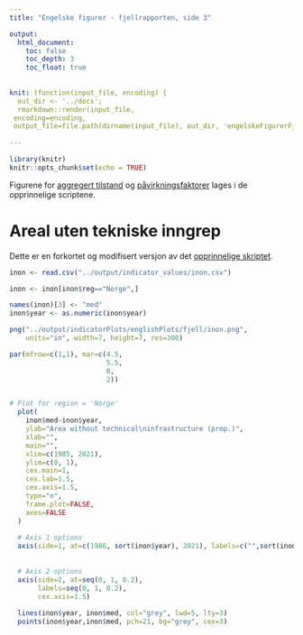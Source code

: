 ```yaml
---
title: "Engelske figurer - fjellrapporten, side 3"

output:
  html_document:
    toc: false
    toc_depth: 3
    toc_float: true
    
    
knit: (function(input_file, encoding) {
  out_dir <- '../docs';
  rmarkdown::render(input_file,
 encoding=encoding,
 output_file=file.path(dirname(input_file), out_dir, 'engelskeFigurerFjell3.html'))})
 
---
```


```r
library(knitr)
knitr::opts_chunk$set(echo = TRUE)
```

Figurene for [aggregert tilstand](plotting.html) og [påvirkningsfaktorer](paavirkninger.html) lages i de opprinnelige scriptene. 




# Areal uten tekniske inngrep

Dette er en forkortet og modifisert versjon av det [opprinnelige skriptet](inon.html).

```r
inon <- read.csv("../output/indicator_values/inon.csv")
```

```r
inon <- inon[inon$reg=="Norge",]
```


```r
names(inon)[3] <- "med"
inon$year <- as.numeric(inon$year)
```

```r
png("../output/indicatorPlots/englishPlots/fjell/inon.png", 
    units="in", width=7, height=7, res=300)

par(mfrow=c(1,1), mar=c(4.5,
                        5.5,
                        0,
                        2))


# Plot for region = 'Norge'
  plot(
    inon$med~inon$year, 
    ylab="Area without technical\ninfrastructure (prop.)",
    xlab="",
    main="",
    xlim=c(1985, 2021),
    ylim=c(0, 1),
    cex.main=1,
    cex.lab=1.5,
    cex.axis=1.5,
    type="n", 
    frame.plot=FALSE,
    axes=FALSE
  )
  
  # Axis 1 options
  axis(side=1, at=c(1986, sort(inon$year), 2021), labels=c("",sort(inon$year), ""), cex.axis=1.5, las=2) 
  
  
  # Axis 2 options
  axis(side=2, at=seq(0, 1, 0.2), 
       labels=seq(0, 1, 0.2), 
       cex.axis=1.5)
  
  lines(inon$year, inon$med, col="grey", lwd=5, lty=3) 
  points(inon$year,inon$med, pch=21, bg="grey", cex=3)
  
```


